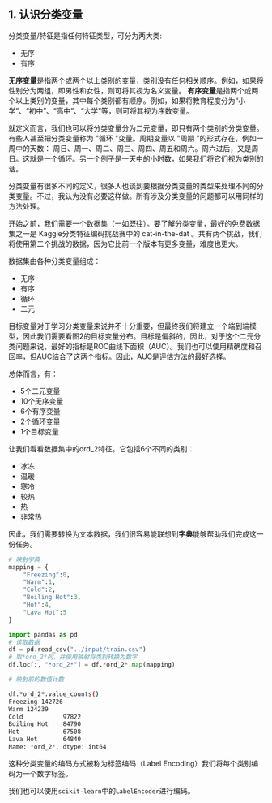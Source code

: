 
<WordCount>

## 1. 认识分类变量

分类变量/特征是指任何特征类型，可分为两⼤类:
- 无序
- 有序

**无序变量**是指两个或两个以上类别的变量，类别没有任何相关顺序。例如，如果将性别分为两组，即男性和⼥性，则可将其视为名义变量。
**有序变量**是指两个或两个以上类别的变量，其中每个类别都有顺序。例如，如果将教育程度分为“小学”、“初中”、“高中”、“大学”等，则可将其视为序数变量。

就定义⽽⾔，我们也可以将分类变量分为⼆元变量，即只有两个类别的分类变量。有些⼈甚⾄把分类变量称为 "循环 "变量。周期变量以 "周期 "的形式存在，例如⼀周中的天数： 周⽇、周⼀、周⼆、周三、周四、周五和周六。周六过后，⼜是周⽇。这就是⼀个循环。另⼀个例⼦是⼀天中的⼩时数，如果我们将它们视为类别的话。

分类变量有很多不同的定义，很多⼈也谈到要根据分类变量的类型来处理不同的分类变量。不过，我认为没有必要这样做。所有涉及分类变量的问题都可以⽤同样的⽅法处理。

开始之前，我们需要⼀个数据集（⼀如既往）。要了解分类变量，最好的免费数据集之⼀是 Kaggle分类特征编码挑战赛中的 cat-in-the-dat 。共有两个挑战，我们将使⽤第⼆个挑战的数据，因为它⽐前⼀个版本有更多变量，难度也更⼤。

数据集由各种分类变量组成：
- ⽆序
- 有序
- 循环
- ⼆元

目标变量对于学习分类变量来说并不十分重要，但最终我们将建立一个端到端模型，因此我们需要看图2的目标变量分布。目标是偏斜的，因此，对于这个二元分类问题来说，最好的指标是ROC曲线下面积（AUC）。我们也可以使用精确度和召回率，但AUC结合了这两个指标。因此，AUC是评估方法的最好选择。

总体⽽⾔，有：
- 5个⼆元变量
- 10个⽆序变量
- 6个有序变量
- 2个循环变量
- 1个⽬标变量

让我们看看数据集中的ord_2特征。它包括6个不同的类别：
- 冰冻
- 温暖
- 寒冷
- 较热
- 热
- 非常热

因此，我们需要转换为文本数据，我们很容易能联想到**字典**能够帮助我们完成这一份任务。

```python
# 映射字典
mapping = {
    "Freezing":0,
    "Warm":1,
    "Cold":2,
    "Boiling Hot":3,
    "Hot":4,
    "Lava Hot":5
}
```
```python
import pandas as pd
# 读取数据
df = pd.read_csv("../input/train.csv")
# 取*ord_2*列，并使用映射将类别转换为数字
df.loc[:, "*ord_2*"] = df.*ord_2*.map(mapping)
```
```bash
# 映射前的数值计数

df.*ord_2*.value_counts()
Freezing 142726
Warm 124239
Cold           97822
Boiling Hot    84790
Hot            67508
Lava Hot       64840
Name: *ord_2*, dtype: int64
```
这种分类变量的编码⽅式被称为标签编码（Label Encoding）我们将每个类别编码为⼀个数字标签。

我们也可以使用``scikit-learn``中的``LabelEncoder``进行编码。


</WordCount>